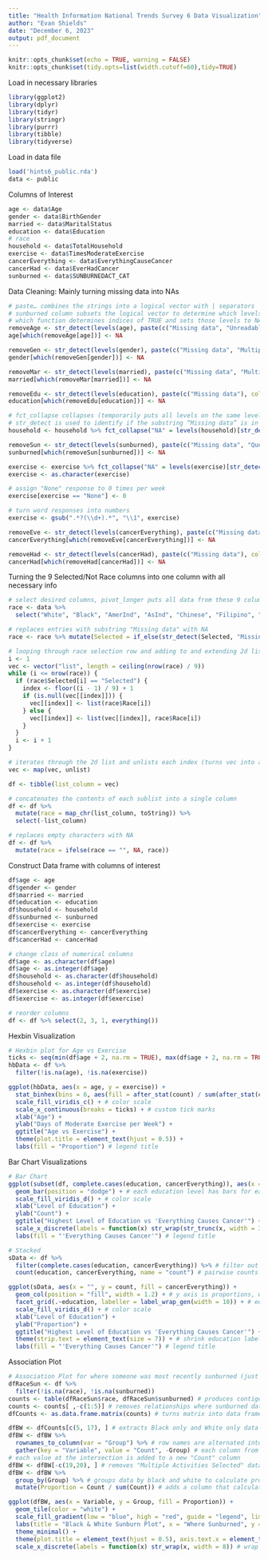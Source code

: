 ```yaml
---
title: "Health Information National Trends Survey 6 Data Visualization"
author: "Evan Shields"
date: "December 6, 2023"
output: pdf_document
---
```


```r
knitr::opts_chunk$set(echo = TRUE, warning = FALSE)
knitr::opts_chunk$set(tidy.opts=list(width.cutoff=60),tidy=TRUE)
```

Load in necessary libraries
```r
library(ggplot2)
library(dplyr)
library(tidyr)
library(stringr)
library(purrr)
library(tibble)
library(tidyverse)
```

Load in data file
```r
load('hints6_public.rda')
data <- public
```

Columns of Interest
```r
age <- data$Age
gender <- data$BirthGender
married <- data$MaritalStatus
education <- data$Education
# race
household <- data$TotalHousehold
exercise <- data$TimesModerateExercise
cancerEverything <- data$EverythingCauseCancer
cancerHad <- data$EverHadCancer
sunburned <- data$SUNBURNEDACT_CAT
```

Data Cleaning: Mainly turning missing data into NAs
```r
# paste… combines the strings into a logical vector with | separators
# sunburned column subsets the logical vector to determine which levels have the substrings
# which function determines indices of TRUE and sets those levels to NA
removeAge <- str_detect(levels(age), paste(c("Missing data", "Unreadable"), collapse = "|"))
age[which(removeAge[age])] <- NA

removeGen <- str_detect(levels(gender), paste(c("Missing data", "Multiple"), collapse = "|"))
gender[which(removeGen[gender])] <- NA

removeMar <- str_detect(levels(married), paste(c("Missing data", "Multiple"), collapse = "|"))
married[which(removeMar[married])] <- NA

removeEdu <- str_detect(levels(education), paste(c("Missing data"), collapse = "|"))
education[which(removeEdu[education])] <- NA

# fct_collapse collapses (temporarily puts all levels on the same level) the household column
# str_detect is used to identify if the substring “Missing data” is in any of the levels, and if so, that level will be turned into NA
household <- household %>% fct_collapse("NA" = levels(household)[str_detect(levels(household), "Missing data")])

removeSun <- str_detect(levels(sunburned), paste(c("Missing data", "Question", "Inapplicable"), collapse = "|"))
sunburned[which(removeSun[sunburned])] <- NA

exercise <- exercise %>% fct_collapse("NA" = levels(exercise)[str_detect(levels(exercise), "Missing data")])
exercise <- as.character(exercise)

# assign "None" response to 0 times per week 
exercise[exercise == "None"] <- 0

# turn word responses into numbers
exercise <- gsub(".*?(\\d+).*", "\\1", exercise)

removeEve <- str_detect(levels(cancerEverything), paste(c("Missing data", "Multiple"), collapse = "|"))
cancerEverything[which(removeEve[cancerEverything])] <- NA

removeHad <- str_detect(levels(cancerHad), paste(c("Missing data"), collapse = "|"))
cancerHad[which(removeHad[cancerHad])] <- NA
```

Turning the 9 Selected/Not Race columns into one column with all necessary info
```r
# select desired columns, pivot_longer puts all data from these 9 columns into 1 column
race <- data %>%
  select("White", "Black", "AmerInd", "AsInd", "Chinese", "Filipino", "Vietnamese", "OthAsian", "OthPacIsl") %>% pivot_longer(cols = everything(), names_to = "Race", values_to = "Selected")

# replaces entries with substring "Missing data" with NA
race <- race %>% mutate(Selected = if_else(str_detect(Selected, "Missing data"), "NA", Selected))

# looping through race selection row and adding to and extending 2d list for every selected race. Each index in the first dimension is one of the 6252 observations, and each index in the 2nd dimension is the number of races someone selected 
i <- 1
vec <- vector("list", length = ceiling(nrow(race) / 9))
while (i <= nrow(race)) {
  if (race$Selected[i] == "Selected") {
    index <- floor((i - 1) / 9) + 1
    if (is.null(vec[[index]])) {
      vec[[index]] <- list(race$Race[i])
    } else {
      vec[[index]] <- list(vec[[index]], race$Race[i])
    }
  }
  i <- i + 1
}

# iterates through the 2d list and unlists each index (turns vec into a 1d list)
vec <- map(vec, unlist)

df <- tibble(list_column = vec)

# concatenates the contents of each sublist into a single column
df <- df %>%
  mutate(race = map_chr(list_column, toString)) %>%
  select(-list_column)

# replaces empty characters with NA
df <- df %>%
  mutate(race = ifelse(race == "", NA, race))
```

Construct Data frame with columns of interest
```r
df$age <- age
df$gender <- gender
df$married <- married
df$education <- education
df$household <- household
df$sunburned <- sunburned
df$exercise <- exercise
df$cancerEverything <- cancerEverything
df$cancerHad <- cancerHad

# change class of numerical columns
df$age <- as.character(df$age)
df$age <- as.integer(df$age)
df$household <- as.character(df$household)
df$household <- as.integer(df$household)
df$exercise <- as.character(df$exercise)
df$exercise <- as.integer(df$exercise)

# reorder columns
df <- df %>% select(2, 3, 1, everything())
```

Hexbin Visualization
```r
# Hexbin plot for Age vs Exercise
ticks <- seq(min(df$age + 2, na.rm = TRUE), max(df$age + 2, na.rm = TRUE), length.out = 7)
hbData <- df %>%
  filter(!is.na(age), !is.na(exercise))

ggplot(hbData, aes(x = age, y = exercise)) +
  stat_binhex(bins = 6, aes(fill = after_stat(count) / sum(after_stat(count)))) + # bin/total count 
  scale_fill_viridis_c() + # color scale
  scale_x_continuous(breaks = ticks) + # custom tick marks
  xlab("Age") +
  ylab("Days of Moderate Exercise per Week") +
  ggtitle("Age vs Exercise") +
  theme(plot.title = element_text(hjust = 0.5)) + 
  labs(fill = "Proportion") # legend title
```

Bar Chart Visualizations
```r
# Bar Chart
ggplot(subset(df, complete.cases(education, cancerEverything)), aes(x = factor(education, exclude = NULL), fill = cancerEverything)) + # complete.cases similar to dropna for the specified columns
  geom_bar(position = "dodge") + # each education level has bars for each agreeance level
  scale_fill_viridis_d() + # color scale
  xlab("Level of Education") +
  ylab("Count") +
  ggtitle("Highest Level of Education vs 'Everything Causes Cancer'") +
  scale_x_discrete(labels = function(x) str_wrap(str_trunc(x, width = 35), width = 1)) + #label cut
  labs(fill = "'Everything Causes Cancer'") # legend title

# Stacked
sData <- df %>%
  filter(complete.cases(education, cancerEverything)) %>% # filter out NAs
  count(education, cancerEverything, name = "count") # pairwise counts 28x3 tibble

ggplot(sData, aes(x = "", y = count, fill = cancerEverything)) +
  geom_col(position = "fill", width = 1.2) + # y axis is proportions, widen bars a little
  facet_grid(.~education, labeller = label_wrap_gen(width = 10)) + # education levels, label width
  scale_fill_viridis_d() + # color scale
  xlab("Level of Education") +
  ylab("Proportion") +
  ggtitle("Highest Level of Education vs 'Everything Causes Cancer'") +
  theme(strip.text = element_text(size = 7)) + # shrink education labels
  labs(fill = "'Everything Causes Cancer'") # legend title
```

Association Plot
```r
# Association Plot for where someone was most recently sunburned (just Black or just White only)
dfRaceSun <- df %>%
  filter(!is.na(race), !is.na(sunburned))
counts <- table(dfRaceSun$race, dfRaceSun$sunburned) # produces contigency table in matrix form
counts <- counts[ ,-c(1:5)] # removes relationships where sunburned data is missing
dfCounts <- as.data.frame.matrix(counts) # turns matrix into data frame

dfBW <- dfCounts[c(5, 17), ] # extracts Black only and White only data to create 2x11 data frame
dfBW <- dfBW %>%
  rownames_to_column(var = "Group") %>% # row names are alternated into a new column named Group
  gather(key = "Variable", value = "Count", -Group) # each column from dfCounts added in "Variable" column
# each value at the intersection is added to a new "Count" column
dfBW <- dfBW[-c(19,20), ] # removes "Multiple Activities Selected" data
dfBW <- dfBW %>%
  group_by(Group) %>% # groups data by black and white to calculate proportions for each group in next line
  mutate(Proportion = Count / sum(Count)) # adds a column that calculates the proportion for each sunburn response

ggplot(dfBW, aes(x = Variable, y = Group, fill = Proportion)) +
  geom_tile(color = "white") +
  scale_fill_gradient(low = "blue", high = "red", guide = "legend", limits = c(0, .5)) + # proportion color scale
  labs(title = "Black & White Sunburn Plot", x = "Where Sunburned", y = "Race") +
  theme_minimal() +
  theme(plot.title = element_text(hjust = 0.5), axis.text.x = element_text(size = 7)) + # shrink sunburn labels
  scale_x_discrete(labels = function(x) str_wrap(x, width = 8)) # wrap sunburn label text
```

